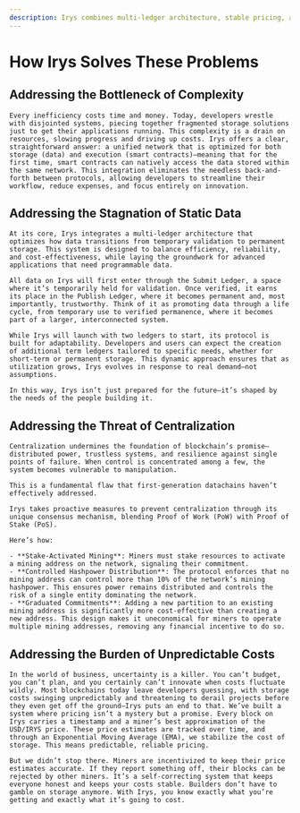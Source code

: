 ```yaml
---
description: Irys combines multi-ledger architecture, stable pricing, and miner incentives to create a scalable, decentralized ecosystem powered by programmable data.
---
```


# How Irys Solves These Problems

## Addressing the Bottleneck of Complexity
    
    Every inefficiency costs time and money. Today, developers wrestle with disjointed systems, piecing together fragmented storage solutions just to get their applications running. This complexity is a drain on resources, slowing progress and driving up costs. Irys offers a clear, straightforward answer: a unified network that is optimized for both storage (data) and execution (smart contracts)—meaning that for the first time, smart contracts can natively access the data stored within the same network. This integration eliminates the needless back-and-forth between protocols, allowing developers to streamline their workflow, reduce expenses, and focus entirely on innovation.
    
## Addressing the Stagnation of Static Data
    
    At its core, Irys integrates a multi-ledger architecture that optimizes how data transitions from temporary validation to permanent storage. This system is designed to balance efficiency, reliability, and cost-effectiveness, while laying the groundwork for advanced applications that need programmable data.
    
    All data on Irys will first enter through the Submit Ledger, a space where it’s temporarily held for validation. Once verified, it earns its place in the Publish Ledger, where it becomes permanent and, most importantly, trustworthy. Think of it as promoting data through a life cycle, from temporary use to verified permanence, where it becomes part of a larger, interconnected system.
    
    While Irys will launch with two ledgers to start, its protocol is built for adaptability. Developers and users can expect the creation of additional term ledgers tailored to specific needs, whether for short-term or permanent storage. This dynamic approach ensures that as utilization grows, Irys evolves in response to real demand—not assumptions. 
    
    In this way, Irys isn’t just prepared for the future—it’s shaped by the needs of the people building it.
    
## Addressing the Threat of Centralization
    
    Centralization undermines the foundation of blockchain’s promise—distributed power, trustless systems, and resilience against single points of failure. When control is concentrated among a few, the system becomes vulnerable to manipulation. 
    
    This is a fundamental flaw that first-generation datachains haven’t effectively addressed.
    
    Irys takes proactive measures to prevent centralization through its unique consensus mechanism, blending Proof of Work (PoW) with Proof of Stake (PoS). 
    
    Here’s how:
    
    - **Stake-Activated Mining**: Miners must stake resources to activate a mining address on the network, signaling their commitment.
    - **Controlled Hashpower Distribution**: The protocol enforces that no mining address can control more than 10% of the network’s mining hashpower. This ensures power remains distributed and controls the risk of a single entity dominating the network.
    - **Graduated Commitments**: Adding a new partition to an existing mining address is significantly more cost-effective than creating a new address. This design makes it uneconomical for miners to operate multiple mining addresses, removing any financial incentive to do so.
    
## Addressing the Burden of Unpredictable Costs
    
    In the world of business, uncertainty is a killer. You can’t budget, you can’t plan, and you certainly can’t innovate when costs fluctuate wildly. Most blockchains today leave developers guessing, with storage costs swinging unpredictably and threatening to derail projects before they even get off the ground—Irys puts an end to that. We’ve built a system where pricing isn’t a mystery but a promise. Every block on Irys carries a timestamp and a miner’s best approximation of the USD/IRYS price. These price estimates are tracked over time, and through an Exponential Moving Average (EMA), we stabilize the cost of storage. This means predictable, reliable pricing.
    
    But we didn’t stop there. Miners are incentivized to keep their price estimates accurate. If they report something off, their blocks can be rejected by other miners. It’s a self-correcting system that keeps everyone honest and keeps your costs stable. Builders don’t have to gamble on storage anymore. With Irys, you know exactly what you’re getting and exactly what it’s going to cost.